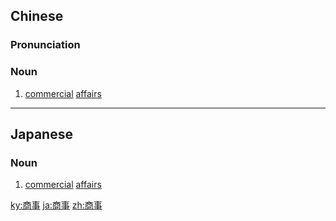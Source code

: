 ==Chinese==
{{zh-forms}}

===Pronunciation===
{{zh-pron
|m=shāngshì
|cat=n
}}

===Noun===
{{zh-noun}}

# [[commercial]] [[affair]]s

----

==Japanese==
{{ja-kanjitab|しょう|じ|yomi=on}}

===Noun===
{{ja-noun|しょうじ}}

# [[commercial]] [[affair]]s

[[ky:商事]]
[[ja:商事]]
[[zh:商事]]